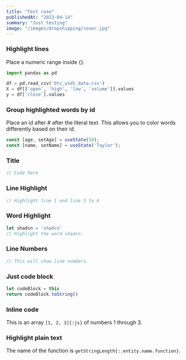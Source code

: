 ```yaml
---
title: "Test case"
publishedAt: "2023-04-14"
summary: "Just testing"
image: "/images/dropshipping/cover.jpg"
---
```


### Highlight lines

Place a numeric range inside {}.

```python {1,3-4}
import pandas as pd

df = pd.read_csv('btc_usdt_data.csv')
X = df[['open', 'high', 'low', 'volume']].values
y = df['close'].values
```

### Group highlighted words by id

Place an id after # after the literal text. This allows you to color words differently based on their id.

```js /age/#v /name/#v /setAge/#s /setName/#s /50/#i /'Taylor'/#i
const [age, setAge] = useState(50);
const [name, setName] = useState('Taylor');
```

### Title

```ts title="path/to/file.ts"
// Code here
```

### Line Highlight

```ts {1,4-6}
// Highlight line 1 and line 3 to 6
```

### Word Highlight

```ts /shadcn/
let shadcn = 'shadcn'
// Highlight the word shadcn.
```

### Line Numbers

```ts showLineNumbers
// This will show line numbers.
```

### Just code block

```ts showLineNumbers{11}
let codeBlock = this
return codeBlock.toString()
```

### Inline code

This is an array `[1, 2, 3]{:js}` of numbers 1 through 3.

### Highlight plain text

The name of the function is `getStringLength{:.entity.name.function}`.